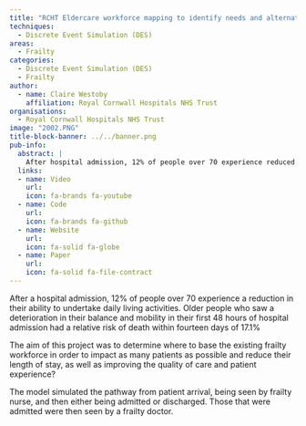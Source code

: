 ```yaml
---
title: "RCHT Eldercare workforce mapping to identify needs and alternatives to cover the frailty pathway"
techniques:
  - Discrete Event Simulation (DES)
areas:
  - Frailty
categories:
  - Discrete Event Simulation (DES)
  - Frailty
author:
  - name: Claire Westoby
    affiliation: Royal Cornwall Hospitals NHS Trust
organisations:
  - Royal Cornwall Hospitals NHS Trust
image: "2002.PNG"
title-block-banner: ../../banner.png
pub-info:
  abstract: |
    After hospital admission, 12% of people over 70 experience reduced daily living abilities. Those with deteriorated balance and mobility in the first 48 hours had a 17.1% relative risk of death within 14 days. This project aimed to determine frailty workforce placement to impact more patients, reduce length of stay, and improve care quality. The model simulated patient pathways involving frailty nurses and doctors.
  links:
  - name: Video
    url:
    icon: fa-brands fa-youtube
  - name: Code
    url:
    icon: fa-brands fa-github
  - name: Website
    url:
    icon: fa-solid fa-globe
  - name: Paper
    url:
    icon: fa-solid fa-file-contract
---
```


After a hospital admission, 12% of people over 70 experience a reduction in their ability to undertake daily living activities. Older people who saw a deterioration in their balance and mobility in their first 48 hours of hospital admission had a relative risk of death within fourteen days of 17.1%

The aim of this project was to determine where to base the existing frailty workforce in order to impact as many patients as possible and reduce their length of stay, as well as improving the quality of care and patient experience?

The model simulated the pathway from patient arrival, being seen by frailty nurse, and then either being admitted or discharged. Those that were admitted were then seen by a frailty doctor.
